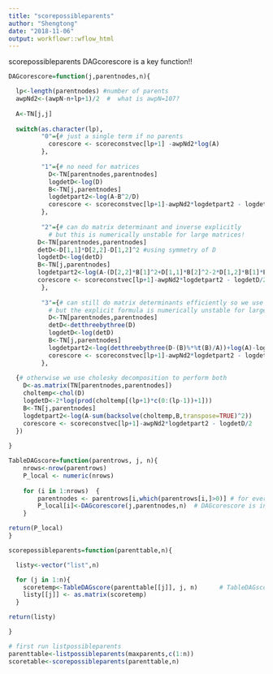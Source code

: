 ```yaml
---
title: "scorepossibleparents"
author: "Shengtong"
date: "2018-11-06"
output: workflowr::wflow_html
---
```


scorepossibleparents 
DAGcorescore is a key function!! 

```r
DAGcorescore=function(j,parentnodes,n){

  lp<-length(parentnodes) #number of parents
  awpNd2<-(awpN-n+lp+1)/2  #  what is awpN=107? 
  
  A<-TN[j,j]
  
  switch(as.character(lp),
         "0"={# just a single term if no parents
           corescore <- scoreconstvec[lp+1] -awpNd2*log(A)
         },
         
         "1"={# no need for matrices
           D<-TN[parentnodes,parentnodes]
           logdetD<-log(D)
           B<-TN[j,parentnodes]
           logdetpart2<-log(A-B^2/D)
           corescore <- scoreconstvec[lp+1]-awpNd2*logdetpart2 - logdetD/2
         },
         
         "2"={# can do matrix determinant and inverse explicitly
           # but this is numerically unstable for large matrices!
		D<-TN[parentnodes,parentnodes]
		detD<-D[1,1]*D[2,2]-D[1,2]^2 #using symmetry of D
		logdetD<-log(detD)
		B<-TN[j,parentnodes]
		logdetpart2<-log(A-(D[2,2]*B[1]^2+D[1,1]*B[2]^2-2*D[1,2]*B[1]*B[2])/detD) #also using symmetry of D
		corescore <- scoreconstvec[lp+1]-awpNd2*logdetpart2 - logdetD/2
         },
         
         "3"={# can still do matrix determinants efficiently so we use other approach
           # but the explicit formula is numerically unstable for large matrices!
           D<-TN[parentnodes,parentnodes]
           detD<-detthreebythree(D)
           logdetD<-log(detD)
           B<-TN[j,parentnodes]
           logdetpart2<-log(detthreebythree(D-(B)%*%t(B)/A))+log(A)-logdetD
           corescore <- scoreconstvec[lp+1]-awpNd2*logdetpart2 - logdetD/2
         },
         
  {# otherwise we use cholesky decomposition to perform both
    D<-as.matrix(TN[parentnodes,parentnodes])
    choltemp<-chol(D)
    logdetD<-2*log(prod(choltemp[(lp+1)*c(0:(lp-1))+1]))
    B<-TN[j,parentnodes]
    logdetpart2<-log(A-sum(backsolve(choltemp,B,transpose=TRUE)^2))
    corescore <- scoreconstvec[lp+1]-awpNd2*logdetpart2 - logdetD/2
  })
  
}
```

```r
TableDAGscore=function(parentrows, j, n){
	nrows<-nrow(parentrows)
	P_local <- numeric(nrows)   
   
	for (i in 1:nrows)  {
		parentnodes <- parentrows[i,which(parentrows[i,]>0)] # for every row, extract numeric values as parents 
		P_local[i]<-DAGcorescore(j,parentnodes,n)  # DAGcorescore is in numedgescore.R 
	}

return(P_local)
}
```


```r
scorepossibleparents=function(parenttable,n){

  listy<-vector("list",n)

  for (j in 1:n){
    scoretemp<-TableDAGscore(parenttable[[j]], j, n)      # TableDAGscore is in scorefns.R 
    listy[[j]] <- as.matrix(scoretemp)
  }  

return(listy)

}
```

```r
# first run listpossibleparents 
parenttable<-listpossibleparents(maxparents,c(1:n))
scoretable<-scorepossibleparents(parenttable,n) 
```
